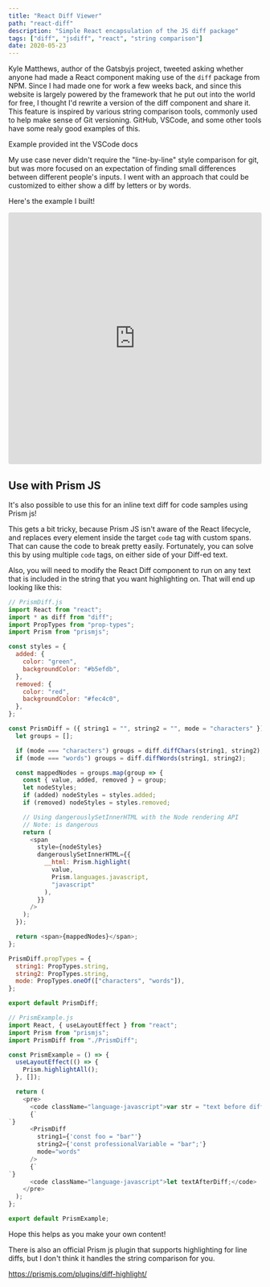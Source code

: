 ```yaml
---
title: "React Diff Viewer"
path: "react-diff"
description: "Simple React encapsulation of the JS diff package"
tags: ["diff", "jsdiff", "react", "string comparison"]
date: 2020-05-23
---
```



Kyle Matthews, author of the Gatsbyjs project, tweeted asking whether anyone had made a React component making use of the `diff` package from NPM. Since I had made one for work a few weeks back, and since this website is largely powered by the framework that he put out into the world for free, I thought I'd rewrite a version of the diff component and share it.
This feature is inspired by various string comparison tools, commonly used to help make sense of Git versioning. GitHub, VSCode, and some other tools have some realy good examples of this.

<BlogImage src={vcImg} alt="example diff of a VSCode editor">
  Example provided int the VSCode docs
</BlogImage>

My use case never didn't require the "line-by-line" style comparison for git, but was more focused on an expectation of finding small differences between different people's inputs. I went with an approach that could be customized to either show a diff by letters or by words.

Here's the example I built!

<iframe
  src="https://codesandbox.io/embed/react-jsdiff-l4ydo?fontsize=14&hidenavigation=1&theme=dark"
  style="width:100%; height:500px; border:0; border-radius: 4px; overflow:hidden;"
  title="React JSDiff"
  allow="accelerometer; ambient-light-sensor; camera; encrypted-media; geolocation; gyroscope; hid; microphone; midi; payment; usb; vr; xr-spatial-tracking"
  sandbox="allow-forms allow-modals allow-popups allow-presentation allow-same-origin allow-scripts"
></iframe>
<h2 id="prismjs">Use with Prism JS</h2>

It's also possible to use this for an inline text diff for code samples using Prism js!

<PrismExample />

This gets a bit tricky, because Prism JS isn't aware of the React lifecycle, and replaces every element inside the target `code` tag with custom spans. That can cause the code to break pretty easily. Fortunately, you can solve this by using multiple `code` tags, on either side of your Diff-ed text.

Also, you will need to modify the React Diff component to run on any text that is included in the string that you want highlighting on. That will end up looking like this:

```js
// PrismDiff.js
import React from "react";
import * as diff from "diff";
import PropTypes from "prop-types";
import Prism from "prismjs";

const styles = {
  added: {
    color: "green",
    backgroundColor: "#b5efdb",
  },
  removed: {
    color: "red",
    backgroundColor: "#fec4c0",
  },
};

const PrismDiff = ({ string1 = "", string2 = "", mode = "characters" }) => {
  let groups = [];

  if (mode === "characters") groups = diff.diffChars(string1, string2);
  if (mode === "words") groups = diff.diffWords(string1, string2);

  const mappedNodes = groups.map(group => {
    const { value, added, removed } = group;
    let nodeStyles;
    if (added) nodeStyles = styles.added;
    if (removed) nodeStyles = styles.removed;

    // Using dangerouslySetInnerHTML with the Node rendering API
    // Note: is dangerous
    return (
      <span
        style={nodeStyles}
        dangerouslySetInnerHTML={{
          __html: Prism.highlight(
            value,
            Prism.languages.javascript,
            "javascript"
          ),
        }}
      />
    );
  });

  return <span>{mappedNodes}</span>;
};

PrismDiff.propTypes = {
  string1: PropTypes.string,
  string2: PropTypes.string,
  mode: PropTypes.oneOf(["characters", "words"]),
};

export default PrismDiff;
```

```js
// PrismExample.js
import React, { useLayoutEffect } from "react";
import Prism from "prismjs";
import PrismDiff from "./PrismDiff";

const PrismExample = () => {
  useLayoutEffect(() => {
    Prism.highlightAll();
  }, []);

  return (
    <pre>
      <code className="language-javascript">var str = "text before diff";</code>
      {`
`}
      <PrismDiff
        string1={'const foo = "bar"'}
        string2={'const professionalVariable = "bar";'}
        mode="words"
      />
      {`
`}
      <code className="language-javascript">let textAfterDiff;</code>
    </pre>
  );
};

export default PrismExample;
```

Hope this helps as you make your own content!

There is also an official Prism js plugin that supports highlighting for line diffs, but I don't think it handles the string comparison for you.

https://prismjs.com/plugins/diff-highlight/
